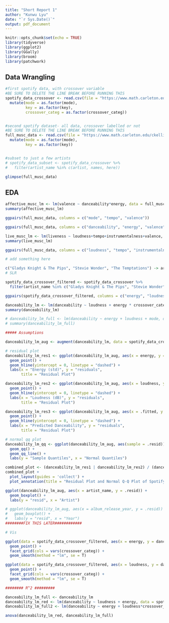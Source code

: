 ```yaml
---
title: "Short Report 1"
author: "Kunwu Lyu"
date: "`r Sys.Date()`"
output: pdf_document
---
```


```r
knitr::opts_chunk$set(echo = TRUE)
library(tidyverse)
library(ggplot2)
library(GGally)
library(broom)
library(patchwork)
```

## Data Wrangling
```r
#first spotify data, with crossover variable
#BE SURE TO DELETE THE LINE BREAK BEFORE RUNNING THIS
spotify_data_crossover <- read.csv(file = "https://www.math.carleton.edu/ckelling/regression/report_cross_spotify_data.csv") %>% 
  mutate(mode = as.factor(mode),
         key = as.factor(key),
         crossover_categ = as.factor(crossover_categ))


#second spotify dataset- all data, crossover labelled or not
#BE SURE TO DELETE THE LINE BREAK BEFORE RUNNING THIS
full_musc_data <- read.csv(file = "https://www.math.carleton.edu/ckelling/regression/report_nocross_spotify_data.csv") %>% 
  mutate(mode = as.factor(mode),
         key = as.factor(key))


#subset to just a few artists
# spotify_data_subset <- spotify_data_crossover %>%
#   filter(artist_name %in% c(artist, names, here))

glimpse(full_musc_data)

```



## EDA
```r
affective_musc_lm <- lm(valence ~ danceability*energy, data = full_musc_data)
summary(affective_musc_lm)

ggpairs(full_musc_data, columns = c("mode", "tempo", "valence"))

ggpairs(full_musc_data, columns = c("danceability", "energy", "valence"))

live_musc_lm <- lm(liveness ~ loudness+tempo+instrumentalness+valence, data = full_musc_data)
summary(live_musc_lm)

ggpairs(full_musc_data, columns = c("loudness", "tempo", "instrumentalness", "valence", "liveness"))

```

```r
# add something here

c("Gladys Knight & The Pips", "Stevie Wonder", "The Temptations") -> artists
# SLR

spotify_data_crossover_filtered <- spotify_data_crossover %>% 
  filter(artist_name %in% c("Gladys Knight & The Pips", "Stevie Wonder", "The Temptations"))

ggpairs(spotify_data_crossover_filtered, columns = c("energy", "loudness", "danceability"))

danceability_lm <- lm(danceability ~ loudness + energy * crossover_categ, data = spotify_data_crossover_filtered)
summary(danceability_lm)

# danceability_lm_full <- lm(danceability ~ energy + loudness + mode, data = full_musc_data %>% filter(artist_name %in% artists))
# summary(danceability_lm_full)

##### Assumptions

danceability_lm_aug <- augment(danceability_lm, data = spotify_data_crossover_filtered)

# residual plot
danceability_lm_res1 <- ggplot(danceability_lm_aug, aes(x = energy, y = .resid)) +
  geom_point() +
  geom_hline(yintercept = 0, linetype = "dashed") +
  labs(x = "Energy (std)", y = "residuals",
       title = "Residual Plot")

danceability_lm_res2 <- ggplot(danceability_lm_aug, aes(x = loudness, y = .resid)) +
  geom_point() +
  geom_hline(yintercept = 0, linetype = "dashed") +
  labs(x = "Loudness (dB)", y = "residuals",
       title = "Residual Plot")

danceability_lm_res3 <- ggplot(danceability_lm_aug, aes(x = .fitted, y = .resid)) +
  geom_point() +
  geom_hline(yintercept = 0, linetype = "dashed") +
  labs(x = "Predicted Danceability", y = "residuals",
       title = "Residual Plot")

# normal qq plot
danceability_lm_qq <- ggplot(danceability_lm_aug, aes(sample = .resid))+
  geom_qq() +
  geom_qq_line() +
  labs(y = "Sample Quantiles", x = "Normal Quantiles")

combined_plot <- (danceability_lm_res1 | danceability_lm_res2) / (danceability_lm_res3 | danceability_lm_qq)
combined_plot + 
  plot_layout(guides = 'collect') + 
  plot_annotation(title = "Residual Plot and Normal Q-Q Plot of Spotify MLR")

ggplot(danceability_lm_aug, aes(x = artist_name, y = .resid)) +
  geom_boxplot() + 
  labs(y = "resid", x = "Artist")

# ggplot(danceability_lm_aug, aes(x = album_release_year, y = .resid)) +
#   geom_boxplot() + 
#   labs(y = "resid", x = "Year")
########FIX THIS LATER############

```

```r
# Vis

ggplot(data = spotify_data_crossover_filtered, aes(x = energy, y = danceability)) + 
  geom_point() + 
  facet_grid(cols = vars(crossover_categ)) +
  geom_smooth(method = "lm", se = T)

ggplot(data = spotify_data_crossover_filtered, aes(x = loudness, y = danceability)) + 
  geom_point() + 
  facet_grid(cols = vars(crossover_categ)) +
  geom_smooth(method = "lm", se = T)
```
```r
######## R^2 #########

danceability_lm_full <- danceability_lm
danceability_lm_red <- lm(danceability ~ loudness + energy, data = spotify_data_crossover_filtered)
danceability_lm_full2 <- lm(danceability ~ energy + loudness*crossover_categ, data = spotify_data_crossover_filtered)

anova(danceability_lm_red, danceability_lm_full)
```

